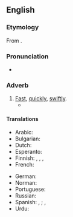 ==English==

===Etymology===
From {{suffix|en|brisk|ly}}.

===Pronunciation===
* {{IPA|/ˈbɹɪskli/|lang=en}}

===Adverb===
{{en-adv}}

# [[fast|Fast]], [[quickly]], [[swiftly]].
#* {{quote-journal
|lang=en
|date=October 23, 2011
|author=Phil McNulty
|title=Man Utd 1 - 6 Man City
|work=BBC Sport
|url=http://news.bbc.co.uk/sport2/hi/football/15325536.stm
|page=
|passage=As Ferguson strode '''briskly''' towards the Stretford End at the final whistle, he will have been reflecting on the extent of the challenge now facing him from the club he once branded "noisy neighbours".}}

====Translations====
{{trans-top|fast, quickly, swiftly}}
* Arabic: {{t|ar|بخفَة}}
* Bulgarian: {{t+|bg|бързо}}
* Dutch: {{t+|nl|gezwind}}
* Esperanto: {{t+|eo|rapide}}
* Finnish: {{t+|fi|terhakkaasti}}, {{t+|fi|terhakasti}}, {{t+|fi|rivakasti}}, {{t+|fi|navakasti}} {{qualifier|of wind}}
* French: {{t+|fr|vivement}}
{{trans-mid}}
* German: {{t+|de|forsch}}
* Norman: {{t|nrf|allègrément}}
* Portuguese: {{t|pt|vivamente}}
* Russian: {{t+|ru|бы́стро}}
* Spanish: {{t|es|[[con]] [[brío]]}}, {{t+|es|brioso}}; {{t+|es|rápido}}, {{t+|es|enérgico}}
* Urdu: {{t+|ur|تیز}}
{{trans-bottom}}